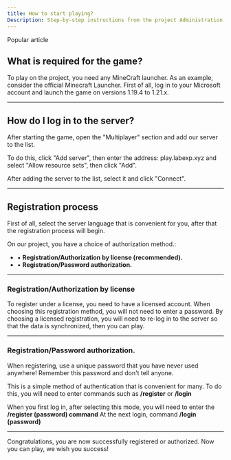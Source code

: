 ```yaml
---
title: How to start playing?
Description: Step-by-step instructions from the project Administration
---
```

<Badge>Popular article</Badge>

## What is required for the game?

To play on the project, you need any MineCraft launcher. As an example, consider the official Minecraft Launcher.
First of all, log in to your Microsoft account and launch the game on versions 1.19.4 to 1.21.x.

***

## How do I log in to the server?

After starting the game, open the "Multiplayer" section and add our server to the list.

To do this, click "Add server", then enter the address: play.labexp.xyz and select "Allow resource sets", then click "Add".

After adding the server to the list, select it and click "Connect".

***

## Registration process

First of all, select the server language that is convenient for you, after that the registration process will begin.

On our project, you have a choice of authorization method.:
* ▪ **Registration/Authorization by license (recommended).**
* ▪ **Registration/Password authorization.**

***

### Registration/Authorization by license

To register under a license, you need to have a licensed account. When choosing this registration method, you will not need to enter a password.
By choosing a licensed registration, you will need to re-log in to the server so that the data is synchronized, then you can play.

***

### Registration/Password authorization.

<Alert variant="danger">When registering, use a unique password that you have never used anywhere! Remember this password and don't tell anyone.</Alert>

This is a simple method of authentication that is convenient for many. To do this, you will need to enter commands such as **/register** or **/login**

When you first log in, after selecting this mode, you will need to enter the **/register (password) command**
At the next login, command **/login (password)**

***

Congratulations, you are now successfully registered or authorized. Now you can play, we wish you success!
